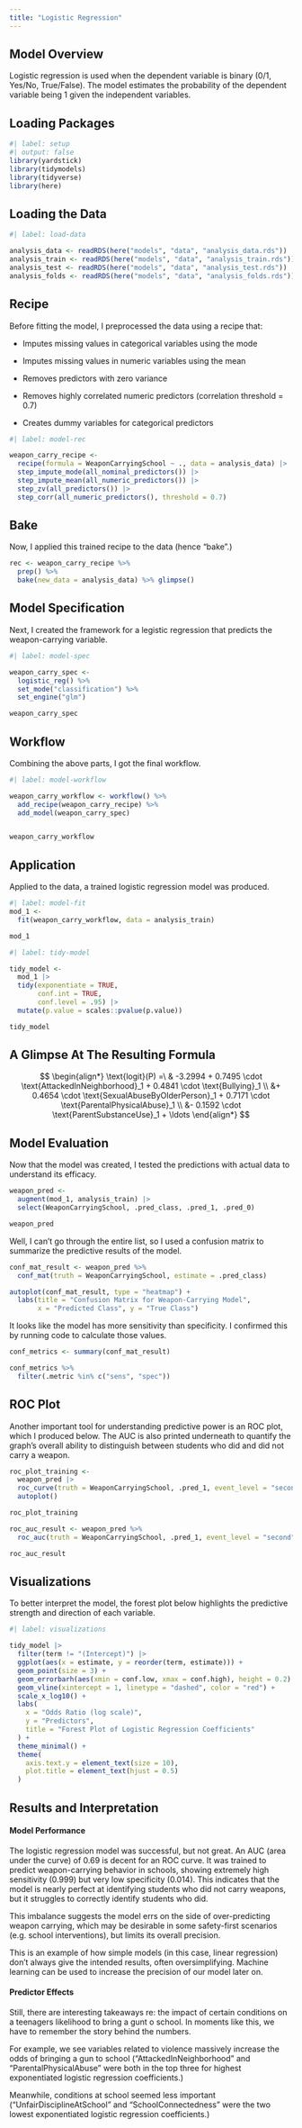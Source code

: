 ```yaml
---
title: "Logistic Regression"
---
```



## Model Overview

Logistic regression is used when the dependent variable is binary (0/1, Yes/No, True/False). The model estimates the probability of the dependent variable being 1 given the independent variables.

## Loading Packages

```r
#| label: setup
#| output: false
library(yardstick)
library(tidymodels)
library(tidyverse)
library(here)

```


## Loading the Data

```r
#| label: load-data

analysis_data <- readRDS(here("models", "data", "analysis_data.rds"))
analysis_train <- readRDS(here("models", "data", "analysis_train.rds"))
analysis_test <- readRDS(here("models", "data", "analysis_test.rds"))
analysis_folds <- readRDS(here("models", "data", "analysis_folds.rds"))

```
  
## Recipe
Before fitting the model, I preprocessed the data using a recipe that:

 - Imputes missing values in categorical variables using the mode

 - Imputes missing values in numeric variables using the mean

 - Removes predictors with zero variance

 - Removes highly correlated numeric predictors (correlation threshold = 0.7)

 - Creates dummy variables for categorical predictors
```r
#| label: model-rec

weapon_carry_recipe <- 
  recipe(formula = WeaponCarryingSchool ~ ., data = analysis_data) |>
  step_impute_mode(all_nominal_predictors()) |>
  step_impute_mean(all_numeric_predictors()) |>
  step_zv(all_predictors()) |> 
  step_corr(all_numeric_predictors(), threshold = 0.7) 
```

## Bake 
Now, I applied this trained recipe to the data (hence "bake".)
```r
rec <- weapon_carry_recipe %>% 
  prep() %>% 
  bake(new_data = analysis_data) %>% glimpse()
```


## Model Specification
Next, I created the framework for a legistic regression that predicts the weapon-carrying variable.  
```r
#| label: model-spec

weapon_carry_spec <- 
  logistic_reg() %>% 
  set_mode("classification") %>% 
  set_engine("glm") 

weapon_carry_spec
```

## Workflow  

Combining the above parts, I got the final workflow.  

```r
#| label: model-workflow

weapon_carry_workflow <- workflow() %>%
  add_recipe(weapon_carry_recipe) %>%
  add_model(weapon_carry_spec)


weapon_carry_workflow

```

## Application  

Applied to the data, a trained logistic regression model was produced.  

```r
#| label: model-fit
mod_1 <- 
  fit(weapon_carry_workflow, data = analysis_train) 

mod_1

```

```r
#| label: tidy-model

tidy_model <- 
  mod_1 |>
  tidy(exponentiate = TRUE,
       conf.int = TRUE, 
       conf.level = .95) |>
  mutate(p.value = scales::pvalue(p.value))

tidy_model

```

## A Glimpse At The Resulting Formula

$$
\begin{align*}
\text{logit}(P) =\ & -3.2994 + 0.7495 \cdot \text{AttackedInNeighborhood}_1 + 0.4841 \cdot \text{Bullying}_1 \\
&+ 0.4654 \cdot \text{SexualAbuseByOlderPerson}_1 + 0.7171 \cdot \text{ParentalPhysicalAbuse}_1 \\
&- 0.1592 \cdot \text{ParentSubstanceUse}_1 + \ldots
\end{align*}
$$




## Model Evaluation
Now that the model was created, I tested the predictions with actual data to understand its efficacy.
```r
weapon_pred <- 
  augment(mod_1, analysis_train) |> 
  select(WeaponCarryingSchool, .pred_class, .pred_1, .pred_0)

weapon_pred
```
Well, I can't go through the entire list, so I used a confusion matrix to summarize the predictive results of the model.

```r
conf_mat_result <- weapon_pred %>%
  conf_mat(truth = WeaponCarryingSchool, estimate = .pred_class)

autoplot(conf_mat_result, type = "heatmap") +
  labs(title = "Confusion Matrix for Weapon-Carrying Model",
       x = "Predicted Class", y = "True Class")
```
It looks like the model has more sensitivity than specificity. I confirmed this by running code to calculate those values.
```r
conf_metrics <- summary(conf_mat_result)

conf_metrics %>% 
  filter(.metric %in% c("sens", "spec"))
```

## ROC Plot
Another important tool for understanding predictive power is an ROC plot, which I produced below. The AUC is also printed underneath to quantify the graph’s overall ability to distinguish between students who did and did not carry a weapon.
```r
roc_plot_training <- 
  weapon_pred |> 
  roc_curve(truth = WeaponCarryingSchool, .pred_1, event_level = "second") |> 
  autoplot()

roc_plot_training 
```
```r
roc_auc_result <- weapon_pred %>%
  roc_auc(truth = WeaponCarryingSchool, .pred_1, event_level = "second")

roc_auc_result
```



## Visualizations
To better interpret the model, the forest plot below highlights the predictive strength and direction of each variable.
```r
#| label: visualizations

tidy_model |> 
  filter(term != "(Intercept)") |> 
  ggplot(aes(x = estimate, y = reorder(term, estimate))) +
  geom_point(size = 3) +
  geom_errorbarh(aes(xmin = conf.low, xmax = conf.high), height = 0.2) +
  geom_vline(xintercept = 1, linetype = "dashed", color = "red") +
  scale_x_log10() +
  labs(
    x = "Odds Ratio (log scale)",
    y = "Predictors",
    title = "Forest Plot of Logistic Regression Coefficients"
  ) +
  theme_minimal() +
  theme(
    axis.text.y = element_text(size = 10),
    plot.title = element_text(hjust = 0.5)
  )
```


## Results and Interpretation

#### Model Performance
The logistic regression model was successful, but not great. An AUC (area under the curve) of 0.69 is decent for an ROC curve. It was trained to predict weapon-carrying behavior in schools, showing extremely high sensitivity (0.999) but very low specificity (0.014). This indicates that the model is nearly perfect at identifying students who did not carry weapons, but it struggles to correctly identify students who did.

This imbalance suggests the model errs on the side of over-predicting weapon carrying, which may be desirable in some safety-first scenarios (e.g. school interventions), but limits its overall precision.  

This is an example of how simple models (in this case, linear regression) don't always give the intended results, often oversimplifying. Machine learning can be used to increase the precision of our model later on.

#### Predictor Effects  

Still, there are interesting takeaways re: the impact of certain conditions on a teenagers likelihood to bring a gunt o school. In moments like this, we have to remember the story behind the numbers.  

For example, we see variables related to violence massively increase the odds of bringing a gun to school ("AttackedInNeighborhood" and "ParentalPhysicalAbuse" were both in the top three for highest exponentiated logistic regression coefficients.)  

Meanwhile, conditions at school seemed less important ("UnfairDisciplineAtSchool" and "SchoolConnectedness" were the two lowest exponentiated logistic regression coefficients.)
